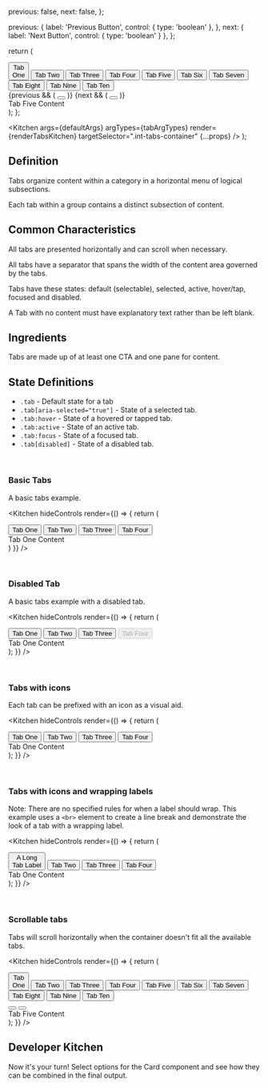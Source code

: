 
  previous: false,
  next: false,
};

  previous: {
    label: 'Previous Button',
    control: { type: 'boolean' },
  },
  next: {
    label: 'Next Button',
    control: { type: 'boolean' }
  },
};

  return (
    <div>
        <div class="int-tabs-container">
          <div class="int-tabs-scroller">
            <button class="int-tab">Tab <br />One</button>
            <button class="int-tab">Tab Two</button>
            <button class="int-tab">Tab Three</button>
            <button class="int-tab">Tab Four</button>
            <button class="int-tab" aria-selected="true">Tab Five</button>
            <button class="int-tab">Tab Six</button>
            <button class="int-tab">Tab Seven</button>
            <button class="int-tab">Tab Eight</button>
            <button class="int-tab">Tab Nine</button>
            <button class="int-tab">Tab Ten</button>
          </div>
          {previous && (
            <button class="int-tabs-overflow-prev"><ChevronLeftIcon className="h-3 w-3" /></button>
          )}
            {next && (
            <button class="int-tabs-overflow-next"><ChevronRightIcon className="h-3 w-3" /></button>
          )}
        </div>
        <div class="int-tabs-content-container">
          <div class="int-tabs-content-item" hidden>Tab One Content</div>
          <div class="int-tabs-content-item" hidden>Tab Two Content</div>
          <div class="int-tabs-content-item" hidden>Tab Three Content</div>
          <div class="int-tabs-content-item" hidden>Tab four Content</div>
          <div class="int-tabs-content-item">Tab Five Content</div>
          <div class="int-tabs-content-item" hidden>Tab Six Content</div>
          <div class="int-tabs-content-item" hidden>Tab Seven Content</div>
          <div class="int-tabs-content-item" hidden>Tab Eight Content</div>
          <div class="int-tabs-content-item" hidden>Tab Nine Content</div>
          <div class="int-tabs-content-item" hidden>Tab Ten Content</div>
        </div>
      </div>
  );
};

  <Kitchen
    args={defaultArgs}
    argTypes={tabArgTypes}
    render={renderTabsKitchen}
    targetSelector=".int-tabs-container"
    {...props}
  />
);

## Definition

Tabs organize content within a category in a horizontal menu of logical subsections.

Each tab within a group contains a distinct subsection of content.

## Common Characteristics

All tabs are presented horizontally and can scroll when necessary.
 
All tabs have a separator that spans the width of the content area governed by the tabs.

Tabs have these states: default (selectable), selected, active, hover/tap, focused and disabled.

A Tab with no content must have explanatory text rather than be left blank.

## Ingredients

Tabs are made up of at least one CTA and one pane for content.

## State Definitions

- `.tab` - Default state for a tab
- `.tab[aria-selected="true"]` - State of a selected tab.
- `.tab:hover` - State of a hovered or tapped tab.
- `.tab:active` - State of an active tab.
- `.tab:focus` - State of a focused tab.
- `.tab[disabled]` - State of a disabled tab.


<br />

### Basic Tabs

A basic tabs example.

<Kitchen hideControls
  render={() => {
    return (
      <div>
        <div class="int-tabs-container">
          <button class="int-tab" aria-selected="true">Tab One</button>
          <button class="int-tab">Tab Two</button>
          <button class="int-tab">Tab Three</button>
          <button class="int-tab">Tab Four</button>
        </div>
        <div class="int-tabs-content-container">
          <div class="int-tabs-content-item">Tab One Content</div>
          <div class="int-tabs-content-item" hidden>Tab Two Content</div>
          <div class="int-tabs-content-item" hidden>Tab Three Content</div>
          <div class="int-tabs-content-item" hidden>Tab Three Content</div>
        </div>
      </div>
    )
  }}
/>

<br />

### Disabled Tab

A basic tabs example with a disabled tab.

<Kitchen hideControls
  render={() => {
    return (
      <div>
        <div class="int-tabs-container">
          <button class="int-tab" aria-selected="true">Tab One</button>
          <button class="int-tab">Tab Two</button>
          <button class="int-tab">Tab Three</button>
          <button class="int-tab" disabled>Tab Four</button>
        </div>
        <div class="int-tabs-content-container">
          <div class="int-tabs-content-item">Tab One Content</div>
          <div class="int-tabs-content-item" hidden>Tab Two Content</div>
          <div class="int-tabs-content-item" hidden>Tab Three Content</div>
          <div class="int-tabs-content-item" hidden>Tab Three Content</div>
        </div>
      </div>
    );
  }}
/>

<br />

### Tabs with icons

Each tab can be prefixed with an icon as a visual aid.

<Kitchen hideControls
  render={() => {
    return (
      <div>
        <div class="int-tabs-container">
          <button class="int-tab" aria-selected="true">
            <PhotoIcon className="mr-2 h-4 w-4" /> Tab One
          </button>
          <button class="int-tab">
            <PhotoIcon className="mr-2 h-4 w-4" /> Tab Two
          </button>
          <button class="int-tab">
            <PhotoIcon className="mr-2 h-4 w-4" /> Tab Three
          </button>
          <button class="int-tab">
            <PhotoIcon className="mr-2 h-4 w-4" /> Tab Four
          </button>
        </div>
        <div class="int-tabs-content-container">
          <div class="int-tabs-content-item">Tab One Content</div>
          <div class="int-tabs-content-item" hidden>Tab Two Content</div>
          <div class="int-tabs-content-item" hidden>Tab Three Content</div>
          <div class="int-tabs-content-item" hidden>Tab Three Content</div>
        </div>
      </div>
    );
  }}
/>

<br />

### Tabs with icons and wrapping labels

Note: There are no specified rules for when a label should wrap. This example uses a <span class="not-prose">`<br>`</span> element to create a line break and demonstrate the look of a tab with a wrapping label.

<Kitchen hideControls
  render={() => {
    return (
      <div>
        <div class="int-tabs-container">
          <button class="int-tab" aria-selected="true">
            <PhotoIcon className="mr-2 h-4 w-4" /> A Long <br /> Tab Label
          </button>
          <button class="int-tab">
            <PhotoIcon className="mr-2 h-4 w-4" /> Tab Two
          </button>
          <button class="int-tab">
            <PhotoIcon className="mr-2 h-4 w-4" /> Tab Three
          </button>
          <button class="int-tab">
            <PhotoIcon className="mr-2 h-4 w-4" /> Tab Four
          </button>
        </div>
        <div class="int-tabs-content-container">
          <div class="int-tabs-content-item">Tab One Content</div>
          <div class="int-tabs-content-item" hidden>Tab Two Content</div>
          <div class="int-tabs-content-item" hidden>Tab Three Content</div>
          <div class="int-tabs-content-item" hidden>Tab Three Content</div>
        </div>
      </div>
    );
  }}
/>

<br />

### Scrollable tabs

Tabs will scroll horizontally when the container doesn't fit all the available tabs.

<Kitchen hideControls
  render={() => {
    return (
      <div>
        <div class="int-tabs-container">
          <div class="int-tabs-scroller">
            <button class="int-tab">Tab <br />One</button>
            <button class="int-tab">Tab Two</button>
            <button class="int-tab">Tab Three</button>
            <button class="int-tab">Tab Four</button>
            <button class="int-tab" aria-selected="true">Tab Five</button>
            <button class="int-tab">Tab Six</button>
            <button class="int-tab">Tab Seven</button>
            <button class="int-tab">Tab Eight</button>
            <button class="int-tab">Tab Nine</button>
            <button class="int-tab">Tab Ten</button>
          </div>
          <button class="int-tabs-overflow-prev"><ChevronLeftIcon className="h-3 w-3" /></button>
          <button class="int-tabs-overflow-next"><ChevronRightIcon className="h-3 w-3" /></button>
        </div>
        <div class="int-tabs-content-container">
          <div class="int-tabs-content-item" hidden>Tab One Content</div>
          <div class="int-tabs-content-item" hidden>Tab Two Content</div>
          <div class="int-tabs-content-item" hidden>Tab Three Content</div>
          <div class="int-tabs-content-item" hidden>Tab four Content</div>
          <div class="int-tabs-content-item">Tab Five Content</div>
          <div class="int-tabs-content-item" hidden>Tab Six Content</div>
          <div class="int-tabs-content-item" hidden>Tab Seven Content</div>
          <div class="int-tabs-content-item" hidden>Tab Eight Content</div>
          <div class="int-tabs-content-item" hidden>Tab Nine Content</div>
          <div class="int-tabs-content-item" hidden>Tab Ten Content</div>
        </div>
      </div>
    );
  }}
/>

## Developer Kitchen

Now it's your turn! Select options for the Card component and see how they can be combined in the final output.

<TabsKitchen targetSelector={null} />
